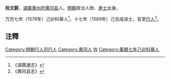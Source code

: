 '''阮文蔚'''，[[湖廣|湖廣]][[黄州府|黄州府]][[黄冈县|黄冈县]]人。[[明朝|明朝]]政治人物、[[進士|進士]]出身。
 
万历七年（1579年）己卯科舉人<ref>《湖廣通志》</ref>，十七年（1589年）己丑成进士，官至[[行人|行人]]<ref>《黄冈县志》</ref>。
 
== 注釋 ==
{{reflist}}
 
{{明朝人物小作品}}
 
{{萬曆十七年己丑科殿試金榜}}
{{DEFAULTSORT:Ruan阮}}
[[Category:明朝行人司行人|Category:明朝行人司行人]]
[[Category:黄冈人|Category:黄冈人]]
[[Category:阮姓|W]]
[[Category:萬曆七年己卯科舉人|Category:萬曆七年己卯科舉人]]